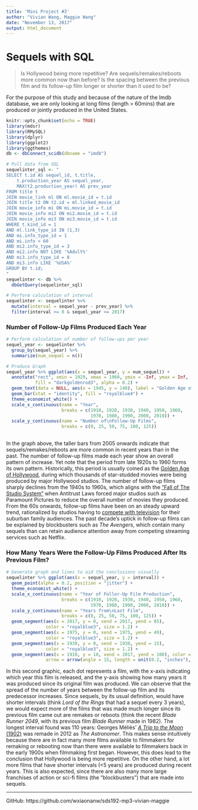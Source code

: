 ```yaml
---
title: 'Mini Project #3'
author: "Vivian Wang, Maggie Wang"
date: "November 13, 2017"
output: html_document
---
```


# Sequels with SQL

> Is Hollywood being more repetitive? Are sequels/remakes/reboots more common now than before? Is the spacing between the previous film and its follow-up film longer or shorter than it used to be? 

For the purpose of this study and because of the nature of the Imdb database, we are only looking at long films (length > 60mins) that are produced or jointly produced in the United States.

```r
knitr::opts_chunk$set(echo = TRUE)
library(mdsr)
library(RMySQL)
library(dplyr)
library(ggplot2)
library(ggthemes)
db <- dbConnect_scidb(dbname = "imdb")
```

```r
# Pull data from SQL
sequelinter_sql <- "
SELECT t.id AS sequel_id, t.title,
	t.production_year AS sequel_year, 
	MAX(t2.production_year) AS prev_year
FROM title t
JOIN movie_link ml ON ml.movie_id = t.id
JOIN title t2 ON t2.id = ml.linked_movie_id
JOIN movie_info mi ON mi.movie_id = t.id
JOIN movie_info mi2 ON mi2.movie_id = t.id
JOIN movie_info mi3 ON mi3.movie_id = t.id
WHERE t.kind_id = 1
AND ml.link_type_id IN (1,3)
AND mi.info_type_id = 1
AND mi.info > 60
AND mi2.info_type_id = 3
AND mi2.info NOT LIKE '%Adult%'
AND mi3.info_type_id = 8
AND mi3.info LIKE '%USA%'
GROUP BY t.id;
"
sequelinter <- db %>% 
  dbGetQuery(sequelinter_sql)
```

```r
# Perform calculation of interval
sequelinter <- sequelinter %>% 
  mutate(interval = sequel_year - prev_year) %>% 
  filter(interval >= 0 & sequel_year <= 2017)
```
  

### Number of Follow-Up Films Produced Each Year

```r
# Perform calculation of number of follow-ups per year
sequel_year <- sequelinter %>% 
  group_by(sequel_year) %>% 
  summarize(num_sequel = n())

# Produce Graph
sequel_year %>% ggplot(aes(x = sequel_year, y = num_sequel)) + 
  annotate("rect", xmin = 1929, xmax = 1960, ymin = -Inf, ymax = Inf, 
           fill = "darkgoldenrod3", alpha = 0.2) + 
  geom_text(data = NULL, aes(x = 1945, y = 140), label = "Golden Age of\nHollywood") + 
  geom_bar(stat = "identity", fill = "royalblue4") + 
  theme_economist_white() + 
  scale_x_continuous(name = "Year", 
                     breaks = c(1910, 1920, 1930, 1940, 1950, 1960, 
                                1970, 1980, 1990, 2000, 2010)) + 
  scale_y_continuous(name = "Number of\nFollow-Up Films", 
                     breaks = c(0, 25, 50, 75, 100, 125))
  
```

In the graph above, the taller bars from 2005 onwards indicate that sequels/remakes/reboots are more common in recent years than in the past. The number of follow-up films made each year show an overall pattern of increase. Yet note that the period from late 1920s to 1960 forms its own pattern. Historically, this period is usually coined as the [Golden Age of Hollywood](http://www.environmentalhistory.org/revcomm/cinema-clips/golden-age-of-hollywood/), during which thousands of star-studded movies were being produced by major Hollywood studios. The number of follow-up films sharply declines from the 1940s to 1960s, which aligns with the [“Fall of The Studio System”](http://tvtropes.org/pmwiki/pmwiki.php/UsefulNotes/FallOfTheStudioSystem) when Antitrust Laws forced major studios such as Paramount Pictures to reduce the overall number of movies they produced. From the 60s onwards, follow-up films have been on an steady upward trend, rationalized by studios having to [compete with television](https://www.theatlantic.com/entertainment/archive/2016/03/cycles-sequels-spinoffs-remakes-and-reboots/474411/) for their suburban family audiences. The past decade’s uptick in follow-up films can be explained by blockbusters such as *The Avengers*, which contain many sequels than can retain audience attention away from competing streaming services such as Netflix.  
  

### How Many Years Were the Follow-Up Films Produced After Its Previous Film?

```r
# Generate graph and lines to aid the conclusions visually
sequelinter %>% ggplot(aes(x = sequel_year, y = interval)) + 
  geom_point(alpha = 0.2, position = "jitter") + 
  theme_economist_white() + 
  scale_x_continuous(name = "Year of Follor-Up Film Production", 
                     breaks = c(1910, 1920, 1930, 1940, 1950, 1960, 
                                1970, 1980, 1990, 2000, 2010)) + 
  scale_y_continuous(name = "Years from\nLast Film", 
                     breaks = c(0, 25, 50, 75, 100, 125)) + 
  geom_segment(aes(x = 2017, y = 0, xend = 2017, yend = 85), 
               color = "royalblue3", size = 1.2) + 
  geom_segment(aes(x = 1975, y = 0, xend = 1975, yend = 49), 
               color = "royalblue3", size = 1.2) + 
  geom_segment(aes(x = 1930, y = 0, xend = 1930, yend = 15), 
               color = "royalblue3", size = 1.2) + 
  geom_segment(aes(x = 1910, y = 10, xend = 2017, yend = 100), color = "royalblue3",
               arrow = arrow(angle = 15, length = unit(0.2, "inches"), type = "closed"))
```

In this second graphic, each dot represents a film, with the x-axis indicating which year this film is released, and the y-axis showing how many years it was produced since its original film was produced. We can observe that the spread of the number of years between the follow-up film and its predecessor increases. Since sequels, by its usual definition, would have shorter intervals (think *Lord of the Rings* that had a sequel every 3 years), we would expect more of the films that was made much longer since its previous film came out are remakes or reboots (think the recent *Blade Runner 2049*, with its previous film *Blade Runner* made in 1982). The longest interval found was 110 years: Georges Méliès’ [*A Trip to the Moon* (1902)](https://en.wikipedia.org/wiki/A_Trip_to_the_Moon) was remade in 2012 as *The Astronomer*. This makes sense intuitively because there are in fact many more films available to filmmakers for remaking or rebooting now than there were available to filmmakers back in the early 1900s when filmmaking first began. However, this does lead to the conclusion that Hollywood is being more repetitive. On the other hand, a lot more films that have shorter intervals (<5 years) are produced during recent years. This is also expected, since there are also many more large franchises of action or sci-fi films (the “blockbusters”) that are made into sequels.  

---

GitHub: https://github.com/wxiaonanw/sds192-mp3-vivian-maggie